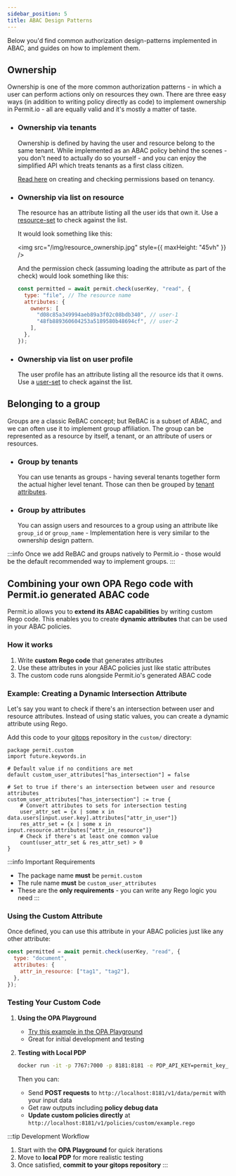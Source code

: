 ```yaml
---
sidebar_position: 5
title: ABAC Design Patterns
---
```


Below you'd find common authorization design-patterns implemented in ABAC, and guides on how to implement them.

## Ownership

Ownership is one of the more common authorization patterns - in which a user can perform actions only on resources they own.
There are three easy ways (in addition to writing policy directly as code) to implement ownership in Permit.io - all are equally valid and it's mostly a matter of taste.

- ### Ownership via tenants

  Ownership is defined by having the user and resource belong to the same tenant.
  While implemented as an ABAC policy behind the scenes - you don't need to actually do so yourself - and you can enjoy the simplified API which treats tenants as a first class citizen.

  [Read here](/overview/connecting-your-app#select-your-language) on creating and checking permissions based on tenancy.

- ### Ownership via list on resource

  The resource has an attribute listing all the user ids that own it.
  Use a [resource-set](/how-to/build-policies/abac/building-abac-policy#step-5-defining-resource-sets) to check against the list.

  It would look something like this:

  <img src="/img/resource_ownership.jpg" style={{ maxHeight: "45vh" }} />

  And the permission check (assuming loading the attribute as part of the check) would look something like this:

  ```javascript
  const permitted = await permit.check(userKey, "read", {
    type: "file", // The resource name
    attributes: {
      owners: [
        "d08c85a349994aeb89a3f02c08bdb340", // user-1
        "48fb889360604253a5189580b48694cf", // user-2
      ],
    },
  });
  ```

- ### Ownership via list on user profile
  The user profile has an attribute listing all the resource ids that it owns.
  Use a [user-set](/how-to/build-policies/abac/building-abac-policy#step-3-defining-user-sets) to check against the list.

## Belonging to a group

Groups are a classic ReBAC concept; but ReBAC is a subset of ABAC, and we can often use it to implement group affiliation.
The group can be represented as a resource by itself, a tenant, or an attribute of users or resources.

- ### Group by tenants

  You can use tenants as groups - having several tenants together form the actual higher level tenant.
  Those can then be grouped by [tenant attributes](/how-to/build-policies/abac/defining-attributes#define-stored-tenant-attributes).

- ### Group by attributes
  You can assign users and resources to a group using an attribute like `group_id` or `group_name` -
  Implementation here is very similar to the ownership design pattern.

:::info
Once we add ReBAC and groups natively to Permit.io - those would be the default recommended way to implement groups.
:::

## Combining your own OPA Rego code with Permit.io generated ABAC code

Permit.io allows you to **extend its ABAC capabilities** by writing custom Rego code. This enables you to create **dynamic attributes** that can be used in your ABAC policies.

### How it works

1. Write **custom Rego code** that generates attributes
2. Use these attributes in your ABAC policies just like static attributes
3. The custom code runs alongside Permit.io's generated ABAC code

### Example: Creating a Dynamic Intersection Attribute

Let's say you want to check if there's an intersection between user and resource attributes. Instead of using static values, you can create a dynamic attribute using Rego.

Add this code to your [gitops](/integrations/gitops/overview) repository in the `custom/` directory:

```rego
package permit.custom
import future.keywords.in

# Default value if no conditions are met
default custom_user_attributes["has_intersection"] = false

# Set to true if there's an intersection between user and resource attributes
custom_user_attributes["has_intersection"] := true {
    # Convert attributes to sets for intersection testing
    user_attr_set = {x | some x in data.users[input.user.key].attributes["attr_in_user"]}
    res_attr_set = {x | some x in input.resource.attributes["attr_in_resource"]}
    # Check if there's at least one common value
    count(user_attr_set & res_attr_set) > 0
}
```

:::info Important Requirements

- The package name **must** be `permit.custom`
- The rule name **must** be `custom_user_attributes`
- These are the **only requirements** - you can write any Rego logic you need
:::

### Using the Custom Attribute

Once defined, you can use this attribute in your ABAC policies just like any other attribute:

```javascript
const permitted = await permit.check(userKey, "read", {
  type: "document",
  attributes: {
    attr_in_resource: ["tag1", "tag2"],
  },
});
```

### Testing Your Custom Code

1. **Using the OPA Playground**

   - [Try this example in the OPA Playground](https://play.openpolicyagent.org/p/115vpZj3ow)
   - Great for initial development and testing

2. **Testing with Local PDP**

   ```bash
   docker run -it -p 7767:7000 -p 8181:8181 -e PDP_API_KEY=permit_key_XXXXX permitio/pdp-v2:latest
   ```

   Then you can:

   - Send **POST requests** to `http://localhost:8181/v1/data/permit` with your input data
   - Get raw outputs including **policy debug data**
   - **Update custom policies directly** at `http://localhost:8181/v1/policies/custom/example.rego`

:::tip Development Workflow

1. Start with the **OPA Playground** for quick iterations
2. Move to **local PDP** for more realistic testing
3. Once satisfied, **commit to your gitops repository**
   :::
